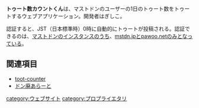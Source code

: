 {{Infobox software
| Name                = トゥート数カウントくん
| Developer           = ぎしこ
| Platform            = Web
| Launch              = 不明
| License             = [[プロプライエタリ]]
| Web                 = http://gishiko.net/mstdn/count.html
}}'''トゥート数カウントくん'''は、マストドンのユーザーの1日のトゥート数をトゥートするウェブアプリケーション。開発者はぎしこ。

認証すると、JST（日本標準時）0時に自動的にトゥートが投稿される。認証できるのは、[[mastodon|マストドン]]の[[インスタンス]]のうち、[[mstdn.jp]]と[[Pawoo|pawoo.net]]のみとなっている。

==関連項目==
*[[toot-counter]]
*[[ドン廃あらーと]]

{{DEFAULTSORT:とううとすうかうんとくん}}
[[category:ウェブサイト]]
[[category:プロプライエタリ]]